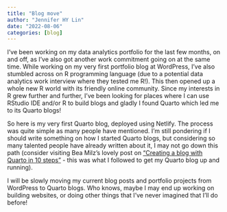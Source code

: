 ```yaml
---
title: "Blog move"
author: "Jennifer HY Lin"
date: "2022-08-06"
categories: [blog]
---
```


I've been working on my data analytics portfolio for the last few months, on and off, as I've also got another work commitment going on at the same time. While working on my very first portfolio blog at WordPress, I've also stumbled across on R programming language (due to a potential data analytics work interview where they tested me R!). This then opened up a whole new R world with its friendly online community. Since my interests in R grew further and further, I've been looking for places where I can use RStudio IDE and/or R to build blogs and gladly I found Quarto which led me to its Quarto blogs!

So here is my very first Quarto blog, deployed using Netlify. The process was quite simple as many people have mentioned. I'm still pondering if I should write something on how I started Quarto blogs, but considering so many talented people have already written about it, I may not go down this path (consider visiting Bea Milz's lovely post on ["Creating a blog with Quarto in 10 steps"](https://beamilz.com/posts/2022-06-05-creating-a-blog-with-quarto/en/index.html) - this was what I followed to get my Quarto blog up and running). 

I will be slowly moving my current blog posts and portfolio projects from WordPress to Quarto blogs. Who knows, maybe I may end up working on building websites, or doing other things that I've never imagined that I'll do before!